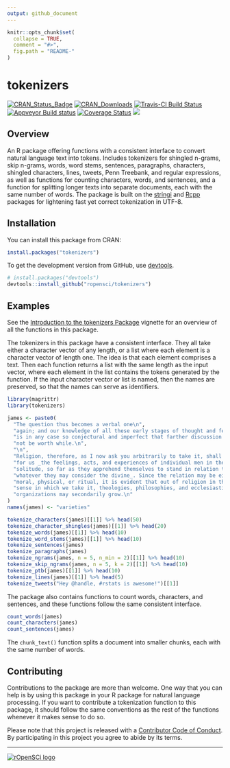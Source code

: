 ```yaml
---
output: github_document
---
```


<!-- README.md is generated from README.Rmd. Please edit that file -->

```r
knitr::opts_chunk$set(
  collapse = TRUE,
  comment = "#>",
  fig.path = "README-"
)
```

# tokenizers

[![CRAN_Status_Badge](http://www.r-pkg.org/badges/version/tokenizers)](http://cran.r-project.org/package=tokenizers)
[![CRAN_Downloads](http://cranlogs.r-pkg.org/badges/grand-total/tokenizers)](http://cran.r-project.org/package=tokenizers)
[![Travis-CI Build Status](https://travis-ci.org/ropensci/tokenizers.svg?branch=master)](https://travis-ci.org/ropensci/tokenizers)
[![Appveyor Build status](https://ci.appveyor.com/api/projects/status/qx3vh3ukjgo99iu4/branch/master?svg=true)](https://ci.appveyor.com/project/lmullen/tokenizers-dkf3v/branch/master)
[![Coverage Status](https://img.shields.io/codecov/c/github/ropensci/tokenizers/master.svg)](https://codecov.io/github/ropensci/tokenizers?branch=master)
[![](https://badges.ropensci.org/33_status.svg)](https://github.com/ropensci/onboarding/issues/33)

## Overview

An R package offering functions with a consistent interface to convert natural language text into tokens. Includes tokenizers for shingled n-grams, skip n-grams, words, word stems, sentences, paragraphs, characters, shingled characters, lines, tweets, Penn Treebank, and regular expressions, as well as functions for counting characters, words, and sentences, and a function for splitting longer texts into separate documents, each with the same number of words. The package is built on the [stringi](http://www.gagolewski.com/software/stringi/) and [Rcpp](http://www.rcpp.org/) packages for lightening fast yet correct tokenization in UTF-8. 

## Installation

You can install this package from CRAN:

```r
install.packages("tokenizers")
```

To get the development version from GitHub, use  [devtools](https://github.com/hadley/devtools).

```r
# install.packages("devtools")
devtools::install_github("ropensci/tokenizers")
```

## Examples

See the [Introduction to the tokenizers Package](https://ropensci.github.io/tokenizers/articles/introduction-to-tokenizers.html) vignette for an overview of all the functions in this package.

The tokenizers in this package have a consistent interface. They all take either a character vector of any length, or a list where each element is a character vector of length one. The idea is that each element comprises a text. Then each function returns a list with the same length as the input vector, where each element in the list contains the tokens generated by the function. If the input character vector or list is named, then the names are preserved, so that the names can serve as identifiers.

```r
library(magrittr)
library(tokenizers)

james <- paste0(
  "The question thus becomes a verbal one\n",
  "again; and our knowledge of all these early stages of thought and feeling\n",
  "is in any case so conjectural and imperfect that farther discussion would\n",
  "not be worth while.\n",
  "\n",
  "Religion, therefore, as I now ask you arbitrarily to take it, shall mean\n",
  "for us _the feelings, acts, and experiences of individual men in their\n",
  "solitude, so far as they apprehend themselves to stand in relation to\n",
  "whatever they may consider the divine_. Since the relation may be either\n",
  "moral, physical, or ritual, it is evident that out of religion in the\n",
  "sense in which we take it, theologies, philosophies, and ecclesiastical\n",
  "organizations may secondarily grow.\n"
)
names(james) <- "varieties"

tokenize_characters(james)[[1]] %>% head(50)
tokenize_character_shingles(james)[[1]] %>% head(20)
tokenize_words(james)[[1]] %>% head(10)
tokenize_word_stems(james)[[1]] %>% head(10)
tokenize_sentences(james) 
tokenize_paragraphs(james)
tokenize_ngrams(james, n = 5, n_min = 2)[[1]] %>% head(10)
tokenize_skip_ngrams(james, n = 5, k = 2)[[1]] %>% head(10)
tokenize_ptb(james)[[1]] %>% head(10)
tokenize_lines(james)[[1]] %>% head(5)
tokenize_tweets("Hey @handle, #rstats is awesome!")[[1]]
```

The package also contains functions to count words, characters, and sentences, and these functions follow the same consistent interface.

```r
count_words(james)
count_characters(james)
count_sentences(james)
```

The `chunk_text()` function splits a document into smaller chunks, each with the same number of words.

## Contributing

Contributions to the package are more than welcome. One way that you can help is by using this package in your R package for natural language processing. If you want to contribute a tokenization function to this package, it should follow the same conventions as the rest of the functions whenever it makes sense to do so. 

Please note that this project is released with a [Contributor Code of Conduct](CONDUCT.md). By participating in this project you agree to abide by its terms.

------------------------------------------------------------------------

[![rOpenSCi logo](http://ropensci.org/public_images/github_footer.png)](http://ropensci.org)
